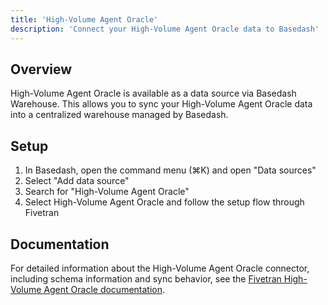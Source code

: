 ```yaml
---
title: 'High-Volume Agent Oracle'
description: 'Connect your High-Volume Agent Oracle data to Basedash'
---
```


## Overview

High-Volume Agent Oracle is available as a data source via Basedash Warehouse. This allows you to sync your High-Volume Agent Oracle data into a centralized warehouse managed by Basedash.

## Setup

1. In Basedash, open the command menu (⌘K) and open "Data sources"
2. Select "Add data source"
3. Search for "High-Volume Agent Oracle"
4. Select High-Volume Agent Oracle and follow the setup flow through Fivetran

## Documentation

For detailed information about the High-Volume Agent Oracle connector, including schema information and sync behavior, see the [Fivetran High-Volume Agent Oracle documentation](https://fivetran.com/docs/connectors/databases/oracle/hva-oracle/setup-guide).
